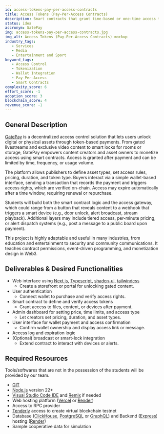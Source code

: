 ```yaml
---
id: access-tokens-pay-per-access-contracts
title: Access Tokens (Pay-Per-Access Contracts)
description: Smart contracts that grant time-based or one-time access to digital or physical content. Users can pay in tokens to unlock a livestream, document, video, or even a smart lock for a room or vault. The contract tracks duration, access rights, and expiration. You can expand this to marketing tools like paid alerts for communities or digital ad banners.
status: idea
accronym: GatePay
img: access-tokens-pay-per-access-contracts.jpg
img_alt: Access Tokens (Pay-Per-Access Contracts) mockup
industry_tags: 
   - Services
   - Media
   - Entertainment and Sport
keyword_tags: 
   - Access Control
   - Tokenization
   - Wallet Integration
   - Pay-Per-Access
   - Smart Contracts
complexity_score: 6
effort_score: -1
adoption_score: 3
blockchain_score: 4
revenue_score: -1
---
```


## General Description

[GatePay](https://gatepay.monark.io) is a decentralized access control solution that lets users unlock digital or physical assets through token-based payments. From gated livestreams and exclusive video content to smart locks for rooms or storage, GatePay empowers content creators and asset owners to monetize access using smart contracts. Access is granted after payment and can be limited by time, frequency, or usage volume.

The platform allows publishers to define asset types, set access rules, pricing, duration, and token type. Buyers interact via a simple wallet-based interface, sending a transaction that records the payment and triggers access rights, which are verified on-chain. Access may expire automatically after a time window, requiring renewal or repurchase.

Students will build both the smart contract logic and the access gateway, which could range from a button that reveals content to a webhook that triggers a smart device (e.g., door unlock, alert broadcast, stream playback). Additional layers may include tiered access, per-minute pricing, or alert dispatch systems (e.g., post a message to a public board upon payment).

This project is highly adaptable and useful in many industries, from education and entertainment to security and community communications. It teaches contract permissions, event-driven programming, and monetization design in Web3.

## Deliverables & Desired Functionalities

- Web interface using [Next.js](https://nextjs.org/), [Typescript](https://www.typescriptlang.org/), [shadcn-ui](https://ui.shadcn.com/), [tailwindcss](https://tailwindcss.com/)
    - Create a storefront or portal for unlocking gated content.
- User authentication 
    - Connect wallet to purchase and verify access rights.
- Smart contract to define and verify access tokens
    - Grant access to files, content, or devices after payment.
- Admin dashboard for setting price, time limits, and access type
    - Let creators set pricing, duration, and asset types.
- User interface for wallet payment and access confirmation
    - Confirm wallet ownership and display access link or message.
- Access log and expiration logic
- (Optional) broadcast or smart-lock integration
    - Extend contract to interact with devices or alerts.

## Required Resources

Tools/softwares that are not in the possession of the students will be provided by our team.

- [GIT](https://git-scm.com/)
- [Node.js](https://nodejs.org/) version 22+
- [Visual Studio Code IDE](https://code.visualstudio.com/) and [Remix](https://remix-project.org/) if needed
- Web hosting platform ([Vercel](https://vercel.com/) or [Render](https://render.com/))
- Access to RPC provider
- [Tenderly](https://tenderly.co/) access to create virtual blockchain testnet
- Database ([ClickHouse](https://clickhouse.com/), [PostgreSQL](https://www.postgresql.org/) or [GraphQL](https://graphql.org/)) and Backend ([Express](https://expressjs.com/)) hosting ([Render](https://render.com/))
- Sample cooperative data for simulation